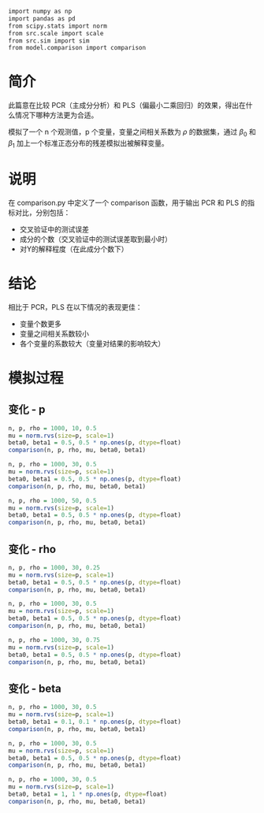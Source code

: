 

```r
import numpy as np
import pandas as pd
from scipy.stats import norm
from src.scale import scale
from src.sim import sim
from model.comparison import comparison
```

# 简介

此篇意在比较 PCR（主成分分析）和 PLS（偏最小二乘回归）的效果，得出在什么情况下哪种方法更为合适。

模拟了一个 n 个观测值，p 个变量，变量之间相关系数为 $\rho$ 的数据集，通过 $\beta_0$ 和 $\beta_1$ 加上一个标准正态分布的残差模拟出被解释变量。

# 说明

在 comparison.py 中定义了一个 comparison 函数，用于输出 PCR 和 PLS 的指标对比，分别包括：

- 交叉验证中的测试误差
- 成分的个数（交叉验证中的测试误差取到最小时）
- 对Y的解释程度（在此成分个数下）

# 结论

相比于 PCR，PLS 在以下情况的表现更佳：

- 变量个数更多
- 变量之间相关系数较小
- 各个变量的系数较大（变量对结果的影响较大）

# 模拟过程

## 变化 - p

```r
n, p, rho = 1000, 10, 0.5
mu = norm.rvs(size=p, scale=1)
beta0, beta1 = 0.5, 0.5 * np.ones(p, dtype=float)
comparison(n, p, rho, mu, beta0, beta1)
```

```r
n, p, rho = 1000, 30, 0.5
mu = norm.rvs(size=p, scale=1)
beta0, beta1 = 0.5, 0.5 * np.ones(p, dtype=float)
comparison(n, p, rho, mu, beta0, beta1)
```

```r
n, p, rho = 1000, 50, 0.5
mu = norm.rvs(size=p, scale=1)
beta0, beta1 = 0.5, 0.5 * np.ones(p, dtype=float)
comparison(n, p, rho, mu, beta0, beta1)
```

## 变化 - rho

```r
n, p, rho = 1000, 30, 0.25
mu = norm.rvs(size=p, scale=1)
beta0, beta1 = 0.5, 0.5 * np.ones(p, dtype=float)
comparison(n, p, rho, mu, beta0, beta1)
```

```r
n, p, rho = 1000, 30, 0.5
mu = norm.rvs(size=p, scale=1)
beta0, beta1 = 0.5, 0.5 * np.ones(p, dtype=float)
comparison(n, p, rho, mu, beta0, beta1)
```

```r
n, p, rho = 1000, 30, 0.75
mu = norm.rvs(size=p, scale=1)
beta0, beta1 = 0.5, 0.5 * np.ones(p, dtype=float)
comparison(n, p, rho, mu, beta0, beta1)
```

## 变化 - beta

```r
n, p, rho = 1000, 30, 0.5
mu = norm.rvs(size=p, scale=1)
beta0, beta1 = 0.1, 0.1 * np.ones(p, dtype=float)
comparison(n, p, rho, mu, beta0, beta1)
```

```r
n, p, rho = 1000, 30, 0.5
mu = norm.rvs(size=p, scale=1)
beta0, beta1 = 0.5, 0.5 * np.ones(p, dtype=float)
comparison(n, p, rho, mu, beta0, beta1)
```

```r
n, p, rho = 1000, 30, 0.5
mu = norm.rvs(size=p, scale=1)
beta0, beta1 = 1, 1 * np.ones(p, dtype=float)
comparison(n, p, rho, mu, beta0, beta1)
```






